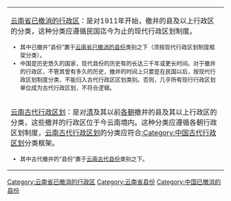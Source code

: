 [[Category:云南省已撤消的行政区|Category:云南省已撤消的行政区]][[Category:云南省县份|Category:云南省县份]][[Category:中国已撤消的县份|Category:中国已撤消的县份]]
{{中国已撤消县份分类/temp|state=expanded}}

{{hideh
|Head = <p align="center"><big>'''云南已撤消行政区分类向导'''</big>
|FrameStyle   = border:solid 1px #0000ff;
|HeadStyle    = text-align:left;background:transparent;
|ContentStyle = background: #FFFF9B;
}}
{| class="wikitable" border="1" width="100%"
|-
| [[:Category:云南省已撤消的行政区|云南省已撤消的行政区]]：是对1911年开始，撤并的县及以上行政区的分类，这种分类应遵循民国迄今为止的现代行政区划制度。<font size="2">
* 其中已撤并“县份”置于[[:Category:云南省已撤消的县份|云南省已撤消的县份]]类别之下（须按现代行政区划制度框架分类）。
* 中国是历史悠久的国家，现代县份的历史有的长达三千年或更长时间。对于撤并的行政区，不管其曾有多久的历史，撤并的时间上只要是在民国以后，按现代行政区划制度分类，不能归入古代行政区区划类别。否则，几乎所有现行行政区划单位成为古代行政区划，不符合逻辑。
|-
| [[:Category:云南古代行政区划|云南古代行政区划]]：是对[[清朝|清]]及其以前[[中国朝代|各朝]]撤并的县及其以上行政区的分类，这些撤并的行政区位于今云南境内。这种分类应遵循各朝行政区划制度，[[:Category:云南古代行政区划|云南古代行政区划]]的分类应符合[[:Category:中国古代行政区划|:Category:中国古代行政区划]]分类框架。<font size="2"> 
* 其中古代撤并的“县份”置于[[:Category:云南古代县份|云南古代县份]]类别之下。
|}
{{hidef}}